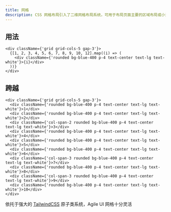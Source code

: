 ```yaml
---
title: 网格
description: CSS 网格布局引入了二维网格布局系统，可用于布局页面主要的区域布局或小型组件。
---
```


## 用法

```tsx preview editable
<div className={'grid grid-cols-5 gap-3'}>
  {[1, 2, 3, 4, 5, 6, 7, 8, 9, 10, 12].map((i) => (
    <div className={'rounded bg-blue-400 p-4 text-center text-lg text-white'}>{i}</div>
  ))}
</div>
```

## 跨越

```tsx preview editable
<div className={'grid grid-cols-5 gap-3'}>
  <div className={'rounded bg-blue-400 p-4 text-center text-lg text-white'}>1</div>
  <div className={'rounded bg-blue-400 p-4 text-center text-lg text-white'}>2</div>
  <div className={'col-span-2 rounded bg-blue-400 p-4 text-center text-lg text-white'}>3</div>
  <div className={'rounded bg-blue-400 p-4 text-center text-lg text-white'}>4</div>
  <div className={'rounded bg-blue-400 p-4 text-center text-lg text-white'}>5</div>
  <div className={'rounded bg-blue-400 p-4 text-center text-lg text-white'}>6</div>
  <div className={'col-span-3 rounded bg-blue-400 p-4 text-center text-lg text-white'}>7</div>
  <div className={'rounded bg-blue-400 p-4 text-center text-lg text-white'}>8</div>
  <div className={'col-span-3 rounded bg-blue-400 p-4 text-center text-lg text-white'}>9</div>
  <div className={'rounded bg-blue-400 p-4 text-center text-lg text-white'}>10</div>
</div>
```

依托于强大的 [TailwindCSS](https://tailwindcss.com/) 原子类系统，Agile UI 网格十分灵活

